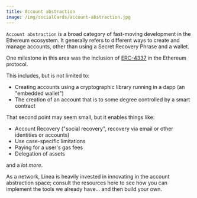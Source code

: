 ```yaml
---
title: Account abstraction
image: /img/socialCards/account-abstraction.jpg
---
```


`Account abstraction` is a broad category of fast-moving development in the Ethereum ecosystem. It generally refers to different ways to create and manage accounts, other than using a Secret Recovery Phrase and a wallet.

One milestone in this area was the inclusion of [ERC-4337](https://eips.ethereum.org/EIPS/eip-4337) in the Ethereum protocol.

This includes, but is not limited to:

- Creating accounts using a cryptographic library running in a dapp (an "embedded wallet")
- The creation of an account that is to some degree controlled by a smart contract

That second point may seem small, but it enables things like:

- Account Recovery ("social recovery", recovery via email or other identities or accounts)
- Use case-specific limitations
- Paying for a user's gas fees
- Delegation of assets

and a _lot more_.

As a network, Linea is heavily invested in innovating in the account abstraction space; consult the resources here to see how you can implement the tools we already have... and then build your own.


<DocCardList />
